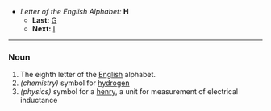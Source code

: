 *''Letter of the English Alphabet:'' '''H'''
**'''Last:''' [[G]]
**'''Next:''' [[I]]
----

===Noun===

#The eighth letter of the [[English]] alphabet.
#''(chemistry)'' symbol for [[hydrogen]]
#''(physics)'' symbol for a [[henry]], a unit for measurement of electrical inductance